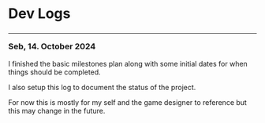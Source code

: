 
<Meta title="Readme/Logs"  />

# Dev Logs

### <hr /> Seb, 14. October 2024

I finished the basic milestones plan along with some initial dates for when things should be completed.

I also setup this log to document the status of the project.

For now this is mostly for my self and the game designer to reference but this may change in the future.

